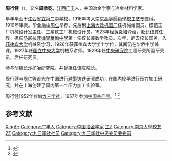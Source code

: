 '''周行健'''（{{bd|1895年||1986年|catIdx=Z周}}），又名'''周承乾'''，[[江西省|江西]][[广丰县|广丰]]人，中国冶金学家与冶金材料学家。

早年毕业于[[南昌市第一中学|江西省立第二中学校]]，1916年考入[[南京高等師範學校|南京高等師範學校]][[东南大学机械工程学院|工艺专修科]]，1919年畢業。毕业后由[[周仁|周仁]]举荐，先后到[[上海大效机器厂|上海大效机器厂]]任机械绘图员、模范工厂机械设计室主任、三星铁工厂机械设计员。1923年经[[黄炎培|黄炎培]]介绍，赴[[菲律宾|菲律宾]]任教，担任[[马尼拉|马尼拉]][[菲律賓華僑中學|菲律賓華僑中學]]第一任校长兼数学教员。次年，辞去校长职务，入[[菲律宾大学|菲律宾大学]]机械系学习，1926年获菲律宾大学学士学位，其间仍在华侨中学兼课。1927年任[[国立中央大学_(南京)|国立中央大学]]机械系讲师。1929年任[[中央研究院|中央研究院]]工程研究所副研究员，后任研究员。

参与创建[[长沙矿冶研究院|长沙矿冶研究院]]，并曾担任该院院长。

周行健与[[周仁|周仁]]等首先在中国进行[[球墨铸铁|球墨铸铁]]研究成功；在国内较早进行压力加工研究，并在上海创建了国内第一个压力加工实验室。

周行健1952年参加[[九三学社|九三学社]]，1957年参加[[中国共产党|中国共产党]]。<ref>{{Cite web |url=http://seuaa.seu.edu.cn/book/detail.asp?id=90 |title=东南大学校友业绩---周行健 |accessdate=2007-10-23 |archive-date=2005-01-06 |archive-url=https://web.archive.org/web/20050106072737/http://seuaa.seu.edu.cn/book/detail.asp?id=90 |dead-url=no }}</ref> <ref>{{Cite web |url=http://www.gmw.cn/content/2005-07/14/content_268455.htm |title=我国球墨铸铁技术的开发者——周行健 |accessdate=2009-04-05 |archive-date=2012-11-14 |archive-url=https://web.archive.org/web/20121114035022/http://www.gmw.cn/content/2005-07/14/content_268455.htm |dead-url=no }}</ref>

== 参考文献 ==
{{reflist}}

{{九三学社第五届中央委员会}}
{{九三学社第六届中央委员会}}

{{Authority control}}
{{DEFAULTSORT:Zhou xingjian}}
[[Category:周姓|Xing行]]
[[Category:广丰人|Category:广丰人]]
[[Category:中国冶金学家|Category:中国冶金学家]]
[[Category:國立中央大學大陸時期校友|工Z]]
[[Category:南京大學校友|Category:南京大學校友]]
[[Category:东南大学校友|2Z]]
[[Category:九三学社社员|Category:九三学社社员]]
[[Category:九三学社中央委员会委员|Category:九三学社中央委员会委员]]